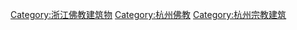 [[Category:浙江佛教建筑物|Category:浙江佛教建筑物]]
[[Category:杭州佛教|Category:杭州佛教]]
[[Category:杭州宗教建筑|Category:杭州宗教建筑]]